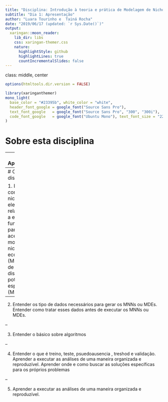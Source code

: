 ```yaml
---
title: "Disciplina: Introdução à teoria e prática de Modelagem de Nicho Ecológico"
subtitle: "Dia 1: Apresentação"
author: "Luara Tourinho e  Tainá Rocha"
date: "2019/06/17 (updated: `r Sys.Date()`)"
output:
  xaringan::moon_reader:
    lib_dir: libs
    css: xaringan-themer.css
    nature:
      highlightStyle: github
      highlightLines: true
      countIncrementalSlides: false
---
```

class: middle, center

```r
options(htmltools.dir.version = FALSE)
```

```r
library(xaringanthemer)
mono_light(
  base_color = "#23395b", white_color = "white",
  header_font_google = google_font("Source Sans Pro"),
  text_font_google   = google_font("Source Sans Pro", "300", "300i"),
  code_font_google   = google_font("Ubuntu Mono"), text_font_size = "22px"
)
```

# Sobre esta disciplina


---
# Apresentação 

+ __Luara Tourinho __
Bióloga pela Universidade Federal da Bahia, mestre e doutora em ecologia pela
UFRJ.

+ __Tainá Rocha__ 
Bióloga, metstra em biologiam ambiental pela Universidade Fedral do Pará, doutora em zoologia pelo MPEG.

---
# Objetivos da disciplina

1. Entender os conceitos de nicho e elementos relacionados a este que são fundamentais para o uso acertivo dos modelos de nicho ecológicos (MNE|ENM) e de distribuição potencial de espécies (MDE|SDM).

--

2. Entender os tipo de dados necessários para gerar os MNNs ou MDEs. Entender como tratar esses dados antes de executar os MNNs ou MDEs.

--

3.  Entender o básico sobre algoritmos

--

4. Entender  o que é treino, teste, psuedoausencia , treshod e validação. Aprender a executar as análises de uma maneira organizada e reproduzível.  Aprender onde e como buscar as soluções específicas para os próprios problemas

--

5. Aprender a executar as análises de uma maneira organizada e reproduzível.
